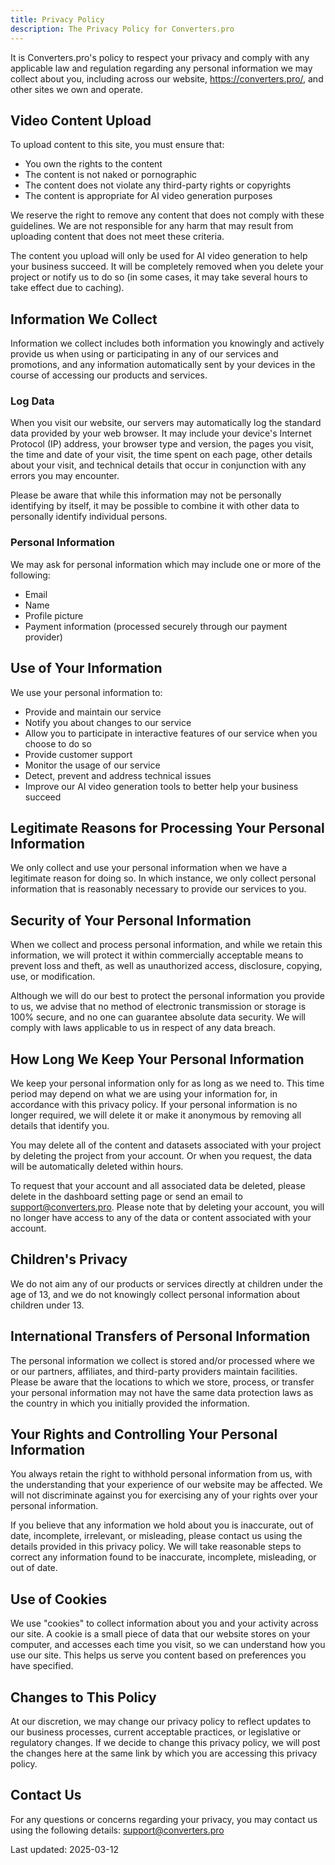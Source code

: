 ```yaml
---
title: Privacy Policy
description: The Privacy Policy for Converters.pro
---
```


It is Converters.pro's policy to respect your privacy and comply with any applicable law and regulation regarding any personal information we may collect about you, including across our website, https://converters.pro/, and other sites we own and operate.

## Video Content Upload

To upload content to this site, you must ensure that:
- You own the rights to the content
- The content is not naked or pornographic
- The content does not violate any third-party rights or copyrights
- The content is appropriate for AI video generation purposes

We reserve the right to remove any content that does not comply with these guidelines. We are not responsible for any harm that may result from uploading content that does not meet these criteria.

The content you upload will only be used for AI video generation to help your business succeed. It will be completely removed when you delete your project or notify us to do so (in some cases, it may take several hours to take effect due to caching).

## Information We Collect

Information we collect includes both information you knowingly and actively provide us when using or participating in any of our services and promotions, and any information automatically sent by your devices in the course of accessing our products and services.

### Log Data

When you visit our website, our servers may automatically log the standard data provided by your web browser. It may include your device's Internet Protocol (IP) address, your browser type and version, the pages you visit, the time and date of your visit, the time spent on each page, other details about your visit, and technical details that occur in conjunction with any errors you may encounter.

Please be aware that while this information may not be personally identifying by itself, it may be possible to combine it with other data to personally identify individual persons.

### Personal Information

We may ask for personal information which may include one or more of the following:

- Email
- Name
- Profile picture
- Payment information (processed securely through our payment provider)

## Use of Your Information

We use your personal information to:
- Provide and maintain our service
- Notify you about changes to our service
- Allow you to participate in interactive features of our service when you choose to do so
- Provide customer support
- Monitor the usage of our service
- Detect, prevent and address technical issues
- Improve our AI video generation tools to better help your business succeed

## Legitimate Reasons for Processing Your Personal Information

We only collect and use your personal information when we have a legitimate reason for doing so. In which instance, we only collect personal information that is reasonably necessary to provide our services to you.

## Security of Your Personal Information

When we collect and process personal information, and while we retain this information, we will protect it within commercially acceptable means to prevent loss and theft, as well as unauthorized access, disclosure, copying, use, or modification.

Although we will do our best to protect the personal information you provide to us, we advise that no method of electronic transmission or storage is 100% secure, and no one can guarantee absolute data security. We will comply with laws applicable to us in respect of any data breach.

## How Long We Keep Your Personal Information

We keep your personal information only for as long as we need to. This time period may depend on what we are using your information for, in accordance with this privacy policy. If your personal information is no longer required, we will delete it or make it anonymous by removing all details that identify you.

You may delete all of the content and datasets associated with your project by deleting the project from your account. Or when you request, the data will be automatically deleted within hours.

To request that your account and all associated data be deleted, please delete in the dashboard setting page or send an email to support@converters.pro. Please note that by deleting your account, you will no longer have access to any of the data or content associated with your account.

## Children's Privacy

We do not aim any of our products or services directly at children under the age of 13, and we do not knowingly collect personal information about children under 13.

## International Transfers of Personal Information

The personal information we collect is stored and/or processed where we or our partners, affiliates, and third-party providers maintain facilities. Please be aware that the locations to which we store, process, or transfer your personal information may not have the same data protection laws as the country in which you initially provided the information.

## Your Rights and Controlling Your Personal Information

You always retain the right to withhold personal information from us, with the understanding that your experience of our website may be affected. We will not discriminate against you for exercising any of your rights over your personal information.

If you believe that any information we hold about you is inaccurate, out of date, incomplete, irrelevant, or misleading, please contact us using the details provided in this privacy policy. We will take reasonable steps to correct any information found to be inaccurate, incomplete, misleading, or out of date.

## Use of Cookies

We use "cookies" to collect information about you and your activity across our site. A cookie is a small piece of data that our website stores on your computer, and accesses each time you visit, so we can understand how you use our site. This helps us serve you content based on preferences you have specified.

## Changes to This Policy

At our discretion, we may change our privacy policy to reflect updates to our business processes, current acceptable practices, or legislative or regulatory changes. If we decide to change this privacy policy, we will post the changes here at the same link by which you are accessing this privacy policy.

## Contact Us

For any questions or concerns regarding your privacy, you may contact us using the following details: support@converters.pro

Last updated: 2025-03-12

